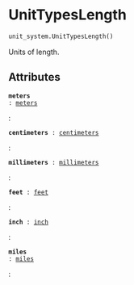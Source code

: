 # UnitTypesLength { #flood_adapt.unit_system.UnitTypesLength }

```python
unit_system.UnitTypesLength()
```

Units of length.

## Attributes {.doc-section .doc-section-attributes}

<code>[**meters**]{.parameter-name} [:]{.parameter-annotation-sep} [[meters](`flood_adapt.objects.forcing.unit_system.UnitTypesLength.meters`)]{.parameter-annotation}</code>

:

<code>[**centimeters**]{.parameter-name} [:]{.parameter-annotation-sep} [[centimeters](`flood_adapt.objects.forcing.unit_system.UnitTypesLength.centimeters`)]{.parameter-annotation}</code>

:

<code>[**millimeters**]{.parameter-name} [:]{.parameter-annotation-sep} [[millimeters](`flood_adapt.objects.forcing.unit_system.UnitTypesLength.millimeters`)]{.parameter-annotation}</code>

:

<code>[**feet**]{.parameter-name} [:]{.parameter-annotation-sep} [[feet](`flood_adapt.objects.forcing.unit_system.UnitTypesLength.feet`)]{.parameter-annotation}</code>

:

<code>[**inch**]{.parameter-name} [:]{.parameter-annotation-sep} [[inch](`flood_adapt.objects.forcing.unit_system.UnitTypesLength.inch`)]{.parameter-annotation}</code>

:

<code>[**miles**]{.parameter-name} [:]{.parameter-annotation-sep} [[miles](`flood_adapt.objects.forcing.unit_system.UnitTypesLength.miles`)]{.parameter-annotation}</code>

:
